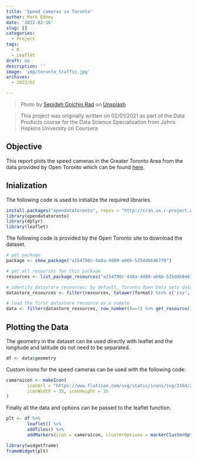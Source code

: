 ```yaml
---
title: 'Speed cameras in Toronto'
author: Mark Edney
date: '2022-02-16'
slug: []
categories:
  - Project
tags:
  - R
  - Leaflet
draft: no
description: ''
image: 'img/toronto_traffic.jpg'
archives:
  - 2022/02

---
```

>Photo by [Sepideh Golchin Rad](https://unsplash.com/@sepidehgolchin?utm_source=unsplash&utm_medium=referral&utm_content=creditCopyText) on [Unsplash](https://unsplash.com/?utm_source=unsplash&utm_medium=referral&utm_content=creditCopyText)
  
> This project was originally written on 02/01/2021 as part of the Data Products 
course for the Data Science Specialization from Johns Hopkins University on Coursera

## Objective

This report plots the speed cameras in the Greater Toronto Area from the data provided
by Open Toronto which can be found [here](https://open.toronto.ca/dataset/automated-speed-enforcement-locations/).

## Inialization

The following code is used to initialize the required libraries.

```r
install.packages("opendatatoronto", repos = "http://cran.us.r-project.org", dependencies = TRUE)
library(opendatatoronto)
library(dplyr)
library(leaflet)
```

The following code is provided by the Open Toronto site to download the dataset.

```r
# get package
package <- show_package("a154790c-4a8a-4d09-ab6b-535ddb646770")

# get all resources for this package
resources <- list_package_resources("a154790c-4a8a-4d09-ab6b-535ddb646770")

# identify datastore resources; by default, Toronto Open Data sets datastore resource format to CSV for non-geospatial and GeoJSON for geospatial resources
datastore_resources <- filter(resources, tolower(format) %in% c('csv', 'geojson'))

# load the first datastore resource as a sample
data <- filter(datastore_resources, row_number()==1) %>% get_resource()
```
## Plotting the Data

The geometry in the dataset can be used directly with leaflet and the longitude and
latitude do not need to be separated.

```r
df <- data$geometry
```

Custom icons for the speed cameras can be used with the following code:

```r
cameraicon <- makeIcon(
        iconUrl = "https://www.flaticon.com/svg/static/icons/svg/2164/2164608.svg",
        iconWidth = 35, iconHeight = 35
)
```

Finally all the data and options can be passed to the leaflet function.

```r

plt <- df %>%
        leaflet() %>%
        addTiles() %>%
        addMarkers(icon = cameraicon, clusterOptions = markerClusterOptions(), popup = data$location)
```

```r
library(widgetframe)
frameWidget(plt)
```